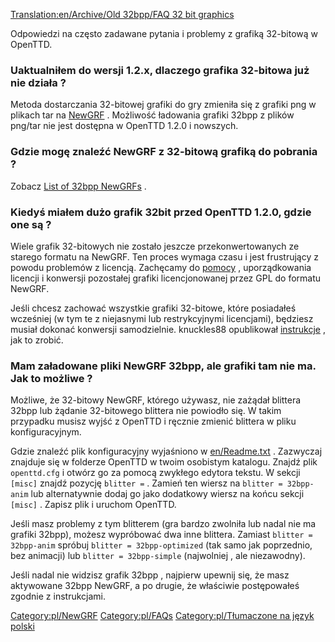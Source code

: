 [[Translation:en/Archive/Old 32bpp/FAQ 32 bit graphics]]

{{en/Feature|1.2}}

Odpowiedzi na często zadawane pytania i problemy z grafiką 32-bitową w OpenTTD.

===Uaktualniłem do wersji 1.2.x, dlaczego grafika 32-bitowa już nie działa ?===

Metoda dostarczania 32-bitowej grafiki do gry zmieniła się z grafiki png w plikach tar na [[pl/Manual/NewGRF|NewGRF]] . Możliwość ładowania grafiki 32bpp z plików png/tar nie jest dostępna w OpenTTD 1.2.0 i nowszych.

===Gdzie mogę znaleźć NewGRF z 32-bitową grafiką do pobrania ?===

Zobacz [[pl/Community/NewGRF/Rozgrywka z grafiką 32 bpp|List of 32bpp NewGRFs]] .

===Kiedyś miałem dużo grafik 32bit przed OpenTTD 1.2.0, gdzie one są ?===

Wiele grafik 32-bitowych nie zostało jeszcze przekonwertowanych ze starego formatu na NewGRF. Ten proces wymaga czasu i jest frustrujący z powodu problemów z licencją. Zachęcamy do [http://www.tt-forums.net/viewforum.php?f=36 pomocy] , uporządkowania licencji i konwersji pozostałej grafiki licencjonowanej przez GPL do formatu NewGRF.

Jeśli chcesz zachować wszystkie grafiki 32-bitowe, które posiadałeś wcześniej (w tym te z niejasnymi lub restrykcyjnymi licencjami), będziesz musiał dokonać konwersji samodzielnie. knuckles88 opublikował [http://www.tt-forums.net/viewtopic.php?p=1026754#p1026754 instrukcje] , jak to zrobić.

===Mam załadowane pliki NewGRF 32bpp, ale grafiki tam nie ma. Jak to możliwe ?===

Możliwe, że 32-bitowy NewGRF, którego używasz, nie zażądał blittera 32bpp lub żądanie 32-bitowego blittera nie powiodło się. W takim przypadku musisz wyjść z OpenTTD i ręcznie zmienić blittera w pliku konfiguracyjnym.

Gdzie znaleźć plik konfiguracyjny wyjaśniono w [[en/Readme.txt]] . Zazwyczaj znajduje się w folderze OpenTTD w twoim osobistym katalogu. Znajdź plik <code>openttd.cfg</code> i otwórz go za pomocą zwykłego edytora tekstu. W sekcji <code>[misc]</code> znajdź pozycję <code>blitter =</code> . Zamień ten wiersz na <code>blitter = 32bpp-anim</code> lub alternatywnie dodaj go jako dodatkowy wiersz na końcu sekcji <code>[misc]</code> . Zapisz plik i uruchom OpenTTD.

Jeśli masz problemy z tym blitterem (gra bardzo zwolniła lub nadal nie ma grafiki 32bpp), możesz wypróbować dwa inne blittera. Zamiast <code>blitter = 32bpp-anim</code> spróbuj <code>blitter = 32bpp-optimized</code> (tak samo jak poprzednio, bez animacji) lub  <code>blitter = 32bpp-simple</code> (najwolniej , ale niezawodny).

Jeśli nadal nie widzisz grafik 32bpp , najpierw upewnij się, że masz aktywowane 32bpp NewGRF, a po drugie, że właściwie postępowałeś zgodnie z instrukcjami.





<!--[[Category:NewGRF]]--> [[Category:pl/NewGRF]]
<!--[[Category:FAQs]]--> [[Category:pl/FAQs]]
[[Category:pl/Tłumaczone na język polski]]
